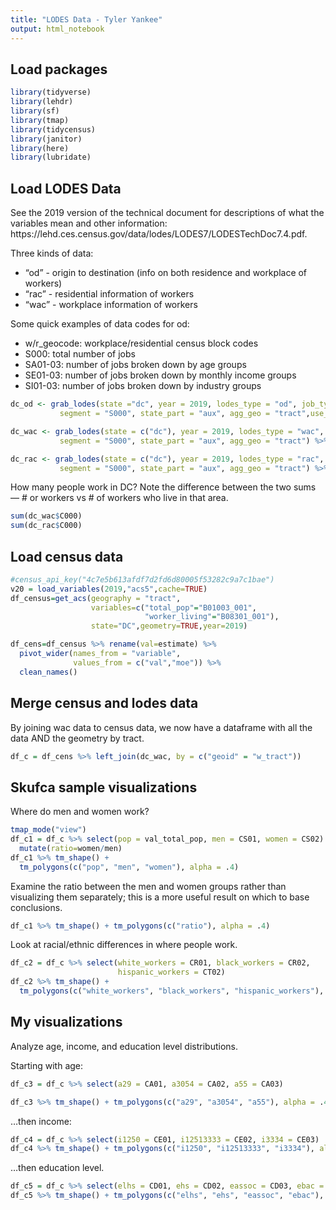 ```yaml
---
title: "LODES Data - Tyler Yankee"
output: html_notebook
---
```


## Load packages
```r
library(tidyverse)
library(lehdr)
library(sf)
library(tmap)
library(tidycensus)
library(janitor)
library(here)
library(lubridate)
```
## Load LODES Data

See the 2019 version of the technical document for descriptions of what the variables mean and other information: https://lehd.ces.census.gov/data/lodes/LODES7/LODESTechDoc7.4.pdf.

Three kinds of data:

* "od" - origin to destination (info on both residence and workplace of workers)
* "rac" - residential information of workers
* "wac" - workplace information of workers

Some quick examples of data codes for od:

* w/r_geocode: workplace/residential census block codes 
* S000: total number of jobs
* SA01-03: number of jobs broken down by age groups
* SE01-03: number of jobs broken down by monthly income groups
* SI01-03: number of jobs broken down by industry groups

```r
dc_od <- grab_lodes(state ="dc", year = 2019, lodes_type = "od", job_type = "JT01", 
           segment = "S000", state_part = "aux", agg_geo = "tract",use_cache=TRUE)

dc_wac <- grab_lodes(state = c("dc"), year = 2019, lodes_type = "wac", job_type = "JT00", 
           segment = "S000", state_part = "aux", agg_geo = "tract") %>% filter(state=="DC")

dc_rac <- grab_lodes(state = c("dc"), year = 2019, lodes_type = "rac", job_type = "JT00", 
           segment = "S000", state_part = "aux", agg_geo = "tract") %>% filter(state=="DC")
```

How many people work in DC?
Note the difference between the two sums --- # or workers vs # of workers who live in that area.

```r
sum(dc_wac$C000)
sum(dc_rac$C000)
```

## Load census data

```r
#census_api_key("4c7e5b613afdf7d2fd6d80005f53282c9a7c1bae")
v20 = load_variables(2019,"acs5",cache=TRUE)
df_census=get_acs(geography = "tract",
                  variables=c("total_pop"="B01003_001",
                              "worker_living"="B08301_001"),
                  state="DC",geometry=TRUE,year=2019)
```

```r
df_cens=df_census %>% rename(val=estimate) %>%  
  pivot_wider(names_from = "variable",
              values_from = c("val","moe")) %>%
  clean_names()
```

## Merge census and lodes data

By joining wac data to census data, we now have a dataframe with all the data AND the geometry by tract.
```r
df_c = df_cens %>% left_join(dc_wac, by = c("geoid" = "w_tract"))
```

## Skufca sample visualizations

Where do men and women work?
```r
tmap_mode("view")
df_c1 = df_c %>% select(pop = val_total_pop, men = CS01, women = CS02) %>%
  mutate(ratio=women/men)
df_c1 %>% tm_shape() + 
  tm_polygons(c("pop", "men", "women"), alpha = .4)
```

Examine the ratio between the men and women groups rather than visualizing them separately; this is a more useful result on which to base conclusions.
```r
df_c1 %>% tm_shape() + tm_polygons(c("ratio"), alpha = .4)
```

Look at racial/ethnic differences in where people work.
```r
df_c2 = df_c %>% select(white_workers = CR01, black_workers = CR02, 
                        hispanic_workers = CT02)
df_c2 %>% tm_shape() + 
  tm_polygons(c("white_workers", "black_workers", "hispanic_workers"), alpha = .4)
```

## My visualizations

Analyze age, income, and education level distributions.

Starting with age:
```r
df_c3 = df_c %>% select(a29 = CA01, a3054 = CA02, a55 = CA03)

df_c3 %>% tm_shape() + tm_polygons(c("a29", "a3054", "a55"), alpha = .4)
```


...then income:
```r
df_c4 = df_c %>% select(i1250 = CE01, i12513333 = CE02, i3334 = CE03)
df_c4 %>% tm_shape() + tm_polygons(c("i1250", "i12513333", "i3334"), alpha = .4)
```

...then education level.
```r
df_c5 = df_c %>% select(elhs = CD01, ehs = CD02, eassoc = CD03, ebac = CD04)
df_c5 %>% tm_shape() + tm_polygons(c("elhs", "ehs", "eassoc", "ebac"), alpha = .4)
```

